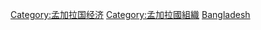 {{Commons_category}}

[[Category:孟加拉国经济|Category:孟加拉国经济]]
[[Category:孟加拉國組織|Category:孟加拉國組織]]
[[Category:亚洲各国公司|Bangladesh]]